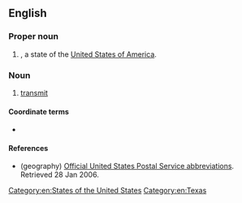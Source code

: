 {{also|tx}}
==English==
{{wikipedia}}

===Proper noun===
{{en-proper noun}}

# {{abbreviation of|Texas|lang=en|dot=}}, a state of the [[United States of America]].

===Noun===
{{en-noun|-}}

# {{lb|en|electronics}} [[transmit]]

====Coordinate terms====
* {{sense|transmit}} {{l|en|RX}} {{gloss|[[receive]]}}

====References====
* (geography) [http://www.usps.com/ncsc/lookups/abbreviations.html Official United States Postal Service abbreviations]. Retrieved 28 Jan 2006.

[[Category:en:States of the United States]]
[[Category:en:Texas]]